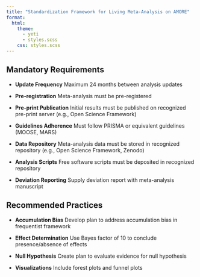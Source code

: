```yaml
---
title: "Standardization Framework for Living Meta-Analysis on AMORE"
format:
  html:
    theme: 
      - yeti
      - styles.scss
    css: styles.scss
---
```


::: {.panel-tabset .mt-4}

## Mandatory Requirements {.tab-header}

::: {.requirements-box}
- **Update Frequency**
Maximum 24 months between analysis updates  
  

- **Pre-registration**
Meta-analysis must be pre-registered

- **Pre-print Publication**
Initial results must be published on recognized pre-print server (e.g., Open Science Framework)  
  

- **Guidelines Adherence**
Must follow PRISMA or equivalent guidelines (MOOSE, MARS)  
  

- **Data Repository**
Meta-analysis data must be stored in recognized repository (e.g., Open Science Framework, Zenodo)  
  

- **Analysis Scripts**
Free software scripts must be deposited in recognized repository  
  

- **Deviation Reporting**
Supply deviation report with meta-analysis manuscript  
  
:::

## Recommended Practices {.tab-header}

::: {.requirements-box}
- **Accumulation Bias**
Develop plan to address accumulation bias in frequentist framework
  

- **Effect Determination**
Use Bayes factor of 10 to conclude presence/absence of effects  
  

- **Null Hypothesis**
Create plan to evaluate evidence for null hypothesis  
  

- **Visualizations**
Include forest plots and funnel plots  
  
:::

:::